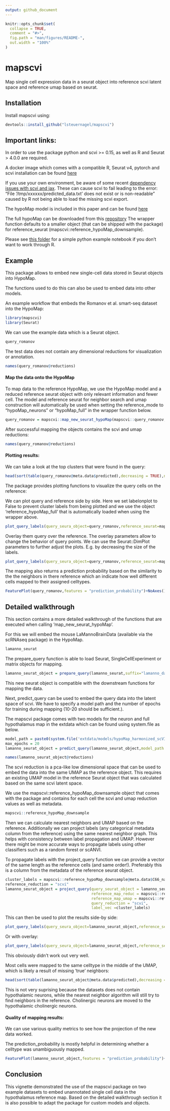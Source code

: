 ```yaml
---
output: github_document
---
```


<!-- README.md is generated from README.Rmd. Please edit that file -->

```r
knitr::opts_chunk$set(
  collapse = TRUE,
  comment = "#>",
  fig.path = "man/figures/README-",
  out.width = "100%"
)
```

# mapscvi

<!-- badges: start -->
<!-- badges: end -->

Map single cell expression data in a seurat object into reference scvi latent space and reference umap based on seurat.

## Installation

Install mapscvi using:

``` r
devtools::install_github("lsteuernagel/mapscvi")
```

## Important links:

In order to use the package python and scvi >= 0.15, as well as R and Seurat > 4.0.0 are required.

A docker image which comes with a compatible R, Seurat v4, pytorch and scvi installation can be found [here](https://hub.docker.com/r/lsteuernagel/r_scvi_docker_v2)

If you use your own environment, be aware of some recent [dependency issues with scvi and jax](https://github.com/scverse/scvi-tools/issues/2501).
These can cause scvi to fail leading to the error: "File '/tmp/xxxxxx/predicted_data.txt' does not exist or is non-readable" caused by R not being able to load the missing scvi export.

The hypoMap model is included in this paper and can be found [here](inst/extdata/models/hypoMap_harmonized_scVI_model/)

The full hypoMap can be downloaded from this [repository](https://www.repository.cam.ac.uk/handle/1810/340518)
The wrapper function defaults to a smaller object (that can be shipped with the package) for reference_seurat (mapscvi::reference_hypoMap_downsample).

Please see [this folder](inst/python_notebook/) for a simple python example notebook if you don't want to work through R.

## Example

This package allows to embed new single-cell data stored in Seurat objects into HypoMap.

The functions used to do this can also be used to embed data into other models.

An example workflow that embeds the Romanov et al. smart-seq dataset into the HypoMap:

```r
library(mapscvi)
library(Seurat)
```

We can use the example data which is a Seurat object.

```r
query_romanov
```

The test data does not contain any dimensional reductions for visualization or annotation.

```r
names(query_romanov@reductions)
```


#### Map the data onto the HypoMap

To map data to the reference HypoMap, we use the HypoMap model and a reduced reference seurat object with only relevant information and fewer cell.
The model and reference seurat for neighbor search and umap construction will automatically be used when setting the reference_mode to "hypoMap_neurons" or  "hypoMap_full" in the wrapper function below.

```r
query_romanov = mapscvi::map_new_seurat_hypoMap(mapscvi::query_romanov,suffix="query_romanov",label_col = "C66_named",max_epochs=20)
```

After successful mapping the objects contains the scvi and umap reductions:

```r
names(query_romanov@reductions)
```


#### Plotting results:

We can take a look at the top clusters that were found in the query:

```r
head(sort(table(query_romanov@meta.data$predicted),decreasing = TRUE),n = 10)
```

The package provides plotting functions to visualize the query cells on the reference:

We can plot query and reference side by side. Here we set labelonplot to False to prevent cluster labels from being plotted and we use the object 'reference_hypoMap_full' that is automatically loaded when using the wrapper above.

```r
plot_query_labels(query_seura_object=query_romanov,reference_seurat=mapscvi::reference_hypoMap_downsample,label_col="C66_named",overlay = FALSE,labelonplot = FALSE)
```

Overlay them query over the reference. The overlay parameters allow to change the behavior of query points. We can use the Seurat::DimPlot parameters to further adjust the plots. E.g. by decreasing the size of the labels.

```r
plot_query_labels(query_seura_object=query_romanov,reference_seurat=mapscvi::reference_hypoMap_downsample,label_col="C66_named",overlay = TRUE,query_pt_size = 0.4,labelonplot = FALSE,label.size=1)
```

The mapping also returns a prediction probability based on the similarity to the the neighbors in there reference which an indicate how well different cells mapped to their assigned celltypes.

```r
FeaturePlot(query_romanov,features = "prediction_probability")+NoAxes()
```


## Detailed walkthrough

This section contains a more detailed walkthrough of the functions that are executed when calling 'map_new_seurat_hypoMap'.

For this we will embed the mouse LaMannoBrainData (available via the scRNAseq package) in the HypoMap.

```r
lamanno_seurat
```

The prepare_query function is able to load Seurat, SingleCellExperiment or matrix objects for mapping.

```r
lamanno_seurat_object = prepare_query(lamanno_seurat,suffix="lamanno_da",normalize=TRUE)
```

This new seurat object is compatible with the downstream functions for mapping the data.

Next, predict_query can be used to embed the query data into the latent space of scvi. We have to specify a model path and the number of epochs for training during mapping (10-20 should be sufficient.).

The mapscvi package comes with two models for the neuron and full hypothalamus map in the extdata which can be found using system.file as below.

```r
model_path = paste0(system.file('extdata/models/hypoMap_harmonized_scVI_model/"', package = 'mapscvi'),"/")
max_epochs = 20
lamanno_seurat_object = predict_query(lamanno_seurat_object,model_path = system.file("extdata/models/hypoMap_harmonized_scVI_model/", package = 'mapscvi'),max_epochs = max_epochs)
```

```r
names(lamanno_seurat_object@reductions)
```

The scvi reduction is a pca-like low dimensional space that can be used to embed the data into the same UMAP as the reference object. This requires an existing UMAP model in the reference Seurat object that was calculated based on the same scvi latent space.

We use the mapscvi::reference_hypoMap_downsample object that comes with the package and contains for each cell the scvi and umap reduction values as well as metadata.

```r
mapscvi::reference_hypoMap_downsample
```
Then we can calculate nearest neighbors and UMAP based on the reference. Additionally we can project labels (any categorical metadata column from the reference) using the same nearest neighbor graph. This helps with consistency between label propagation and UMAP. However there might be more accurate ways to propagate labels using other classifiers such as a random forest or scANVI.

To propagate labels with the project_query function we can provide a vector of the same length as the reference cells (and same order!). Preferably this is a column from the metadata of the reference seurat object.

```r
cluster_labels = mapscvi::reference_hypoMap_downsample@meta.data$C66_named
reference_reduction = "scvi"
lamanno_seurat_object = project_query(query_seurat_object = lamanno_seurat_object,
                                      reference_map_reduc = mapscvi::reference_hypoMap_downsample@reductions[[reference_reduction]],
                                      reference_map_umap = mapscvi::reference_hypoMap_downsample@reductions[[paste0("umap_",reference_reduction)]],
                                      query_reduction = "scvi",
                                      label_vec =cluster_labels)
```

This can then be used to plot the results side-by side:

```r
plot_query_labels(query_seura_object=lamanno_seurat_object,reference_seurat=mapscvi::reference_hypoMap_downsample,label_col="C66_named",overlay = FALSE,labelonplot = FALSE)
```

Or with overlay:

```r
plot_query_labels(query_seura_object=lamanno_seurat_object,reference_seurat=mapscvi::reference_hypoMap_downsample,label_col="C66_named",overlay = TRUE,query_pt_size = 0.4,labelonplot = FALSE,label.size=1)
```
This obviously didn't work out very well.

Most cells were mapped to the same celltype in the middle of the UMAP, which is likely a result of missing 'true' neighbors:

```r
head(sort(table(lamanno_seurat_object@meta.data$predicted),decreasing = TRUE),n = 10)
```
This is not very suprising because the datasets does not contain hypothalamic neurons, while the nearest neighbor algorithm will still try to find neighbors in the reference.
Cholinergic neurons are moved to the hypothalamic cholinergic neurons.

#### Quality of mapping results:

We can use various quality metrics to see how the projection of the new data worked.

The prediction_probability is mostly helpful in determining whether a celltype was unambiguously mapped. 

```r
FeaturePlot(lamanno_seurat_object,features = "prediction_probability")+NoAxes()
```

## Conclusion

This vignette demonstrated the use of the mapscvi package on two example datasets to embed unannotated single cell data in the hypothalamus reference map.
Based on the detailed walkthrough section it is also possible to adapt the package for custom models and objects. 




